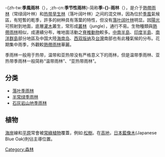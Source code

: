 {{NoteTA|1=zh-cn:季雨林;zh-tw:季風雨林}}
-{zh-tw:'''季風雨林'''（{{lang-en|monsoon forest}}），;zh-cn:'''季节性雨林'''}-简称'''季-{}-雨林'''（{{lang-en|seasonal forest}}），是介于[[熱帶雨林|熱帶雨林]]（常绿阔叶林）和[[热带旱生林|热带旱生林]]（落叶阔叶林）之间的混交林，因為位於[[季風|季風]]氣候區，有短暫的乾季，許多的树种具有落葉的特性，但没有[[落叶阔叶林|落叶阔叶林]]明显。因[[陽光|陽光]]可照射到地面，底層[[灌木|灌木]]叢生，常形成[[叢林|叢林]]（jungle），通行不易。生物種類與[[熱帶雨林|熱帶雨林]]相似，成連續分布，唯地面活動之[[脊椎動物|脊椎動物]]較多。[[中南半島|中南半島]]、[[印度半島|印度半島]]、[[南洋群島|南洋群島]]部分地區及中国大陸[[海南岛|海南岛]]、[[西双版纳|西双版纳]]及[[台灣|台灣]]南部也有此種氣候的分布。花期集中雨季，外觀較[[熱帶雨林|熱帶雨林]]華麗。

季雨林一般用于热带，温带和亚热带没有严格意义下的雨林，但是温带季雨林、亚热带季雨林一般简称“温带雨林”、“亚热带雨林”。

==分类==
*[[落叶季雨林|落叶季雨林]]
*[[半常绿季雨林|半常绿季雨林]]
*[[石灰岩山地季雨林|石灰岩山地季雨林]]
==植物==
[[海岸|海岸]]線和[[平原|平原]]常會被[[常綠植物|常綠植物]]覆蓋，例如:[[松樹|松樹]]。在[[高地|高地]]，[[日本|日本]][[藍像木|藍像木]](Japanese Blue Oak)則佔主導位置。

{{geo-term-stub}}
[[Category:森林|Category:森林]]